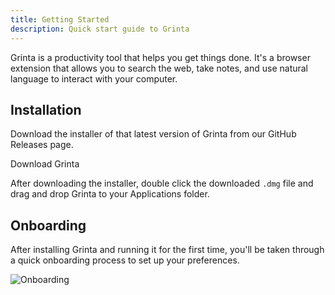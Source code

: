 ```yaml
---
title: Getting Started
description: Quick start guide to Grinta
---
```



Grinta is a productivity tool that helps you get things done. It's a browser extension that allows you to search the web, take notes, and use natural language to interact with your computer.

## Installation

Download the installer of that latest version of Grinta from our GitHub Releases page.

<LinkButton href="https://github.com/getgrinta/grinta/releases/latest">Download Grinta</LinkButton>

After downloading the installer, double click the downloaded `.dmg` file and drag and drop Grinta to your Applications folder.

## Onboarding

After installing Grinta and running it for the first time, you'll be taken through a quick onboarding process to set up your preferences.

![Onboarding](/docs/onboarding.jpeg "Onboarding")
